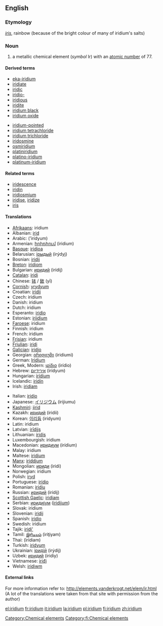 {{see|Iridium}}
==English==
{{elements|Ir|osmium|Os|platinum|Pt}}

===Etymology===
{{L.}} ''[[iris#Latin|iris]]'', rainbow (because of the bright colour of many of iridium's salts)

=== Noun ===
{{en-noun-unc}}
{{wikipedia}}

# a metallic chemical element (''symbol'' Ir) with an [[atomic number]] of 77.

====Derived terms====
{{top2}}
*[[eka-iridium]]
*[[iridiate]]
*[[iridic]]
*[[iridio-]]
*[[iridious]]
*[[iridite]]
*[[iridium black]]
*[[iridium oxide]]
{{mid2}}
*[[iridium-pointed]]
*[[iridium tetrachloride]]
*[[iridium trichloride]]
*[[iridosmine]]
*[[osmiridium]]
*[[platiniridium]]
*[[platino-iridium]]
*[[platinum-iridium]]
{{bottom}}

====Related terms====
*[[iridescence]]
*[[iridin]]
*[[iridiosmium]]
*[[iridise]], [[iridize]]
*[[iris]]

==== Translations ====
{{top}}
*[[Afrikaans]]: iridium
*Albanian: [[irid]]
*Arabic: {{ARchar|[[إريديوم]]}} (’irídyum) {{m}}
*Armenian: [[իրիդիում]] (iridium)
*[[Basque]]: [[iridioa]]
*Belarusian: [[iрыдый]] (irýdyj) {{m}}
*Bosnian: [[iridij]]
*[[Breton]]: [[iridiom]]
*Bulgarian: [[иридий]] (irídij) {{m}}
*[[Catalan]]: [[iridi]]
*Chinese: [[铱]] / [[銥]] (yī)
*[[Cornish]]: [[yrydyum]]
*Croatian: [[iridij]]
*Czech: iridium
*Danish: iridium
*Dutch: iridium {{n}}
*Esperanto: [[iridio]]
*Estonian: [[iriidium]]
*[[Faroese]]: iridium
*Finnish: iridium
*French: iridium {{m}}
*[[Frisian]]: iridium
*[[Friulian]]: [[iridi]]
*[[Galician]]: [[iridio]]
*Georgian: [[ირიდიუმი]] (iridiumi)
*German: [[Iridium]] {{n}}
*Greek, Modern: [[ιρίδιο]] (irídio) {{n}}
*Hebrew: [[אירידיום]] (irídyum)
*Hungarian: [[irídium]]
*Icelandic: [[iridín]]
*Irish: [[iridiam]]
{{mid}}
*Italian: [[iridio]] {{m}}
*Japanese: [[イリジウム]] (irijiumu)
*[[Kashmiri]]: [[jirid]]
*Kazakh: [[иридий]] (iridii)
*Korean: [[이리듐]] (iridyum)
*Latin: iridium
*Latvian: [[irīdijs]]
*Lithuanian: [[iridis]]
*Luxembourgish: iridium
*Macedonian: [[иридиум]] (irídium) {{m}}
*Malay: iridium
*Maltese: [[iridjum]]
*[[Manx]]: [[iriddjum]]
*Mongolian: [[ириди]] (iridi)
*Norwegian: iridium
*Polish: [[iryd]] {{m}}
*Portuguese: [[irídio]] {{m}}
*Romanian: [[iridiu]] {{n}}
*Russian: [[иридий]] (irídij) {{m}}
*[[Scottish Gaelic]]: [[iridiam]]
*Serbian: [[иридиjум]] ([[iridijum]]) {{m}}
*Slovak: iridium
*Slovenian: [[iridij]]
*Spanish: [[iridio]] {{m}}
*Swedish: iridium
*Tajik: [[iridi']]
*Tamil: [[இரிடியம்]] (iriţiyam)
*Thai: {{THchar|[[อิริเดียม]]}} (ìrídiam)
*Turkish: [[iridyum]]
*Ukrainian: [[iридiй]] (irýdij) {{m}}
*Uzbek: [[иридий]] (iridiy)
*Vietnamese: [[iriđi]]
*Welsh: [[iridiwm]]
{{bottom}}

====External links====
For more information refer to:
http://elements.vanderkrogt.net/elem/ir.html
(A lot of the translations were taken from that site with permission from the author)

[[Category:Chemical elements]]
[[Category:fi:Chemical elements]]

[[el:iridium]]
[[fr:iridium]]
[[it:iridium]]
[[la:iridium]]
[[pl:iridium]]
[[fi:iridium]]
[[zh:iridium]]